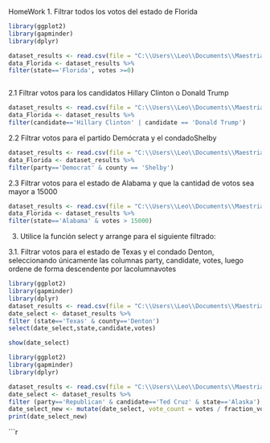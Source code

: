 HomeWork
1. Filtrar todos los votos del estado de Florida

```{r}
library(ggplot2)
library(gapminder)
library(dplyr)

dataset_results <- read.csv(file = "C:\\Users\\Leo\\Documents\\Maestria 2023\\Scripting\\primary_results.csv")
data_Florida <- dataset_results %>%
filter(state=='Florida', votes >=0)



```

2.1  Filtrar votos para los candidatos Hillary Clinton o Donald Trump
```{r}

dataset_results <- read.csv(file = "C:\\Users\\Leo\\Documents\\Maestria 2023\\Scripting\\primary_results.csv")
data_Florida <- dataset_results %>%
filter(candidate=='Hillary Clinton' | candidate == 'Donald Trump')

```


2.2  Filtrar votos para el partido Demócrata y el condadoShelby 
```{r}
dataset_results <- read.csv(file = "C:\\Users\\Leo\\Documents\\Maestria 2023\\Scripting\\primary_results.csv")
data_Florida <- dataset_results %>%
filter(party=='Democrat' & county == 'Shelby')
```
2.3 Filtrar votos para el estado de Alabama y que la cantidad de votos sea mayor a 15000

```{r}
dataset_results <- read.csv(file = "C:\\Users\\Leo\\Documents\\Maestria 2023\\Scripting\\primary_results.csv")
data_Florida <- dataset_results %>%
filter(state=='Alabama' & votes > 15000)
```

3. Utilice la función select y arrange para el siguiente filtrado:

3.1. Filtrar votos para el estado de Texas y el condado Denton, seleccionando únicamente las columnas party, candidate, votes, luego ordene de forma descendente por lacolumnavotes

```{r}
library(ggplot2)
library(gapminder)
library(dplyr)
dataset_results <- read.csv(file = "C:\\Users\\Leo\\Documents\\Maestria 2023\\Scripting\\primary_results.csv")
date_select <- dataset_results %>%
filter (state=='Texas' & county=='Denton')
select(date_select,state,candidate,votes)

show(date_select)
```

```{r}
library(ggplot2)
library(gapminder)
library(dplyr)

dataset_results <- read.csv(file = "C:\\Users\\Leo\\Documents\\Maestria 2023\\Scripting\\primary_results.csv")
date_select <- dataset_results %>%
filter (party=='Republican' & candidate=='Ted Cruz' & state=='Alaska')
date_select_new <- mutate(date_select, vote_count = votes / fraction_votes)
print(date_select_new)


```

```{r}


